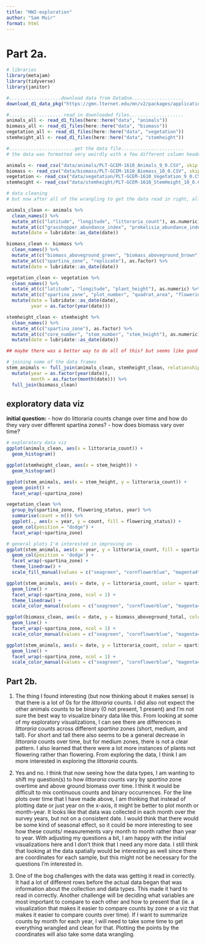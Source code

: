 ```yaml
---
title: "HW2-exploration"
author: "Sam Muir"
format: html
---
```


# Part 2a.

```r
# libraries
library(metajam) 
library(tidyverse)
library(janitor)
```

```r
#...................download data from DataOne...................
download_d1_data_pkg("https://gmn.lternet.edu/mn/v2/packages/application%2Fbagit-097/doi%3A10.6073%2Fpasta%2F9746c71b35e9f8c544ea12c601c33949", path = here::here("data")) 

#....................read in downloaded files....................
animals_all <- read_d1_files(here::here("data", "animals"))
biomass_all <- read_d1_files(here::here("data", "biomass"))
vegetation_all <- read_d1_files(here::here("data", "vegetation"))
stemheight_all <- read_d1_files(here::here("data", "stemheight"))

#........................get the data file.......................
# the data was formatted very weirdly with a few different column headers, so first 2 rows needed to be not read in (skip = 2), the third row was the correct column header, and then there were 2 more rows after that which were other info on the data types, so they were removed as well [-c(1,2),]

animals <- read_csv("data/animals/PLT-GCEM-1610_Animals_9_0.CSV", skip = 2)[-c(1,2),]
biomass <- read_csv("data/biomass/PLT-GCEM-1610_Biomass_10_0.CSV", skip = 2)[-c(1,2),]
vegetation <- read_csv("data/vegetation/PLT-GCEM-1610_Vegetation_9_0.CSV", skip = 2)[-c(1,2),]
stemheight <- read_csv("data/stemheight/PLT-GCEM-1610_StemHeight_10_0.CSV", skip = 2)[-c(1,2),]
```

```r
# data cleaning 
# but now after all of the wrangling to get the data read in right, all of the columns are classified as characters...

animals_clean <- animals %>%
  clean_names() %>%
  mutate_at(c("latitude", "longitude", "littoraria_count"), as.numeric) %>%
  mutate_at(c("grasshopper_abundance_index", "prokelisia_abundance_index", "littoraria_quadrat_area", "plot_number", "spartina_zone"), as.factor) %>%
  mutate(date = lubridate::as_date(date))

biomass_clean <- biomass %>%
  clean_names() %>%
  mutate_at(c("biomass_aboveground_green", "biomass_aboveground_brown", "biomass_aboveground_total", "biomass_belowground_0to10cm", "biomass_belowground_10to30cm", "biomass_belowground_total", "rhizomes_0to10cm", "root_to_shoot_ratio"), as.numeric) %>%
  mutate_at(c("spartina_zone", "replicate"), as.factor) %>%
  mutate(date = lubridate::as_date(date))

vegetation_clean <- vegetation %>%
  clean_names() %>%
  mutate_at(c("latitude", "longitude", "plant_height"), as.numeric) %>%
  mutate_at(c("spartina_zone", "plot_number", "quadrat_area", "flowering_status"), as.factor) %>%
  mutate(date = lubridate::as_date(date),
         year = as.factor(year(date)))

stemheight_clean <- stemheight %>%
  clean_names() %>%
  mutate_at(c("spartina_zone"), as.factor) %>%
  mutate_at(c("core_number", "stem_number", "stem_height"), as.numeric) %>%
  mutate(date = lubridate::as_date(date))

## maybe there was a better way to do all of this? but seems like good practice either way 
```

```r
# joining some of the data frames
stem_animals <- full_join(animals_clean, stemheight_clean, relationship = "many-to-many") %>%
  mutate(year = as.factor(year(date)),
         month = as.factor(month(date))) %>%
  full_join(biomass_clean)
```


## exploratory data viz

**initial question:** 
- how do littoraria counts change over time and how do they vary over different spartina zones?
- how does biomass vary over time?

```r
# exploratory data viz
ggplot(animals_clean, aes(x = littoraria_count)) +
  geom_histogram()

ggplot(stemheight_clean, aes(x = stem_height)) +
  geom_histogram()

ggplot(stem_animals, aes(x = stem_height, y = littoraria_count)) +
  geom_point() +
  facet_wrap(~spartina_zone)

vegetation_clean %>%
  group_by(spartina_zone, flowering_status, year) %>%
  summarise(count = n()) %>%
  ggplot(., aes(x = year, y = count, fill = flowering_status)) +
  geom_col(position = "dodge") +
  facet_wrap(~spartina_zone)
```

```r
# general plots I'm interested in improving on
ggplot(stem_animals, aes(x = year, y = littoraria_count, fill = spartina_zone)) +
  geom_col(position = 'dodge') +
  facet_wrap(~spartina_zone) +
  theme_linedraw() +
  scale_fill_manual(values = c("seagreen", "cornflowerblue", "magenta4"))

ggplot(stem_animals, aes(x = date, y = littoraria_count, color = spartina_zone)) +
  geom_line() +
  facet_wrap(~spartina_zone, ncol = 1) +
  theme_linedraw() +
  scale_color_manual(values = c("seagreen", "cornflowerblue", "magenta4"))

ggplot(biomass_clean, aes(x = date, y = biomass_aboveground_total, color = spartina_zone)) +
  geom_line() +
  facet_wrap(~spartina_zone, ncol = 1) +
  scale_color_manual(values = c("seagreen", "cornflowerblue", "magenta4"))

ggplot(stem_animals, aes(x = date, y = littoraria_count, color = spartina_zone)) +
  geom_line() +
  facet_wrap(~spartina_zone, ncol = 1) +
  scale_color_manual(values = c("seagreen", "cornflowerblue", "magenta4"))
```

## Part 2b.

1.
The thing I found interesting (but now thinking about it makes sense) is that there is a lot of 0s for the *littoraria* counts. I did also not expect the other animals counts to be binary (0 not present, 1 present) and I'm not sure the best way to visualize binary data like this. From looking at some of my exploratory visualizations, I can see there are differences in *littoraria* counts across different *spartina* zones (short, medium, and tall). For short and tall there also seems to be a general decrease in *littoraria* counts over time, but for medium zones, there is not a clear pattern. I also learned that there were a lot more instances of plants not flowering rather than flowering. From exploring the data, I think I am more interested in exploring the *littoraria* counts.

2. 
Yes and no. I think that now seeing how the data types, I am wanting to shift my question(s) to how *littoraria* counts vary by *spartina* zone overtime and above ground biomass over time. I think it would be difficult to mix continuous counts and binary occurrences. For the line plots over time that I have made above, I am thinking that instead of plotting date or just year on the x-axis, it might be better to plot month or month-year. It looks like that data was collected in each month over the survey years, but not on a consistent date. I would think that there would be some kind of seasonal effect, so it could be more interesting to see how these counts/ measurements vary month to month rather than year to year. With adjusting my questions a bit, I am happy with the initial visualizations here and I don't think that I need any more data. I still think that looking at the data spatially would be interesting as well since there are coordinates for each sample, but this might not be necessary for the questions I'm interested in.

3. 
One of the bog challenges with the data was getting it read in correctly. It had a lot of different rows before the actual data began that was information about the collection and data types. This made it hard to read in correctly. Another challenge will be deciding what variables are most important to compare to each other and how to present that (ie. a visualization that makes it easier to compare counts by zone or a viz that makes it easier to compare counts over time). If I want to summarize counts by month for each year, I will need to take some time to get everything wrangled and clean for that. Plotting the points by the coordinates will also take some data wrangling.  

